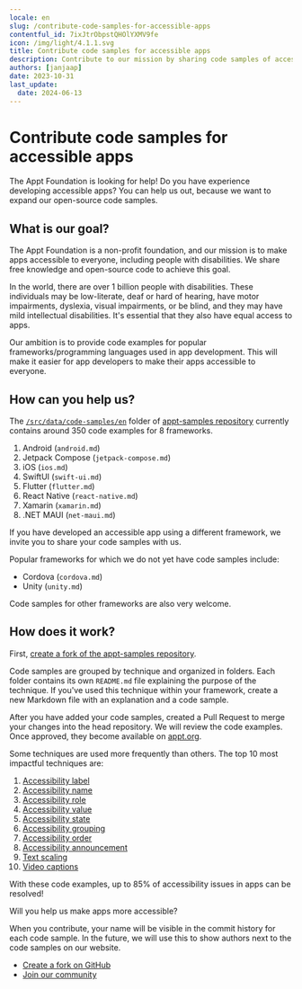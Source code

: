 ```yaml
---
locale: en
slug: /contribute-code-samples-for-accessible-apps
contentful_id: 7ixJtrObpstQHOlYXMV9fe
icon: /img/light/4.1.1.svg
title: Contribute code samples for accessible apps
description: Contribute to our mission by sharing code samples of accessible apps.
authors: [janjaap]
date: 2023-10-31
last_update:
  date: 2024-06-13
---
```


# Contribute code samples for accessible apps

The Appt Foundation is looking for help! Do you have experience developing accessible apps? You can help us out, because we want to expand our open-source code samples.

## What is our goal?

The Appt Foundation is a non-profit foundation, and our mission is to make apps accessible to everyone, including people with disabilities. We share free knowledge and open-source code to achieve this goal.

In the world, there are over 1 billion people with disabilities. These individuals may be low-literate, deaf or hard of hearing, have motor impairments, dyslexia, visual impairments, or be blind, and they may have mild intellectual disabilities. It's essential that they also have equal access to apps.

Our ambition is to provide code examples for popular frameworks/programming languages used in app development. This will make it easier for app developers to make their apps accessible to everyone.

## How can you help us?

The [`/src/data/code-samples/en`](https://github.com/appt-org/appt-samples/tree/main/data/en) folder of [appt-samples repository](https://github.com/appt-org/appt-samples) currently contains around 350 code examples for 8 frameworks.

1. Android (`android.md`)
2. Jetpack Compose (`jetpack-compose.md`)
3. iOS (`ios.md`)
4. SwiftUI (`swift-ui.md`)
5. Flutter (`flutter.md`)
6. React Native (`react-native.md`)
7. Xamarin (`xamarin.md`)
8. .NET MAUI (`net-maui.md`)

If you have developed an accessible app using a different framework, we invite you to share your code samples with us.

Popular frameworks for which we do not yet have code samples include:

- Cordova (`cordova.md`)
- Unity (`unity.md`)

Code samples for other frameworks are also very welcome.

## How does it work?

First, [create a fork of the appt-samples repository](https://github.com/appt-org/appt-samples/fork).

Code samples are grouped by technique and organized in folders. Each folder contains its own `README.md` file explaining the purpose of the technique. If you've used this technique within your framework, create a new Markdown file with an explanation and a code sample.

After you have added your code samples, created a Pull Request to merge your changes into the head repository. We will review the code examples. Once approved, they become available on [appt.org](https://appt.org).

Some techniques are used more frequently than others. The top 10 most impactful techniques are:

1. [Accessibility label](https://github.com/appt-org/appt-samples/tree/main/data/en/accessibility-label)
2. [Accessibility name](https://github.com/appt-org/appt-samples/tree/main/data/en/accessibility-name)
3. [Accessibility role](https://github.com/appt-org/appt-samples/tree/main/data/en/accessibility-role)
4. [Accessibility value](https://github.com/appt-org/appt-samples/tree/main/data/en/accessibility-value)
5. [Accessibility state](https://github.com/appt-org/appt-samples/tree/main/data/en/accessibility-state)
6. [Accessibility grouping](https://github.com/appt-org/appt-samples/tree/main/data/en/accessibility-group)
7. [Accessibility order](https://github.com/appt-org/appt-samples/tree/main/data/en/accessibility-order)
8. [Accessibility announcement](https://github.com/appt-org/appt-samples/tree/main/data/en/accessibility-announcement)
9. [Text scaling](https://github.com/appt-org/appt-samples/tree/main/data/en/text-scale)
10. [Video captions](https://github.com/appt-org/appt-samples/tree/main/data/en/media-captions)

With these code examples, up to 85% of accessibility issues in apps can be resolved!

Will you help us make apps more accessible?

When you contribute, your name will be visible in the commit history for each code sample. In the future, we will use this to show authors next to the code samples on our website.

- [Create a fork on GitHub](https://github.com/appt-org/appt-samples/fork)
- [Join our community](https://appt.li/slack)
